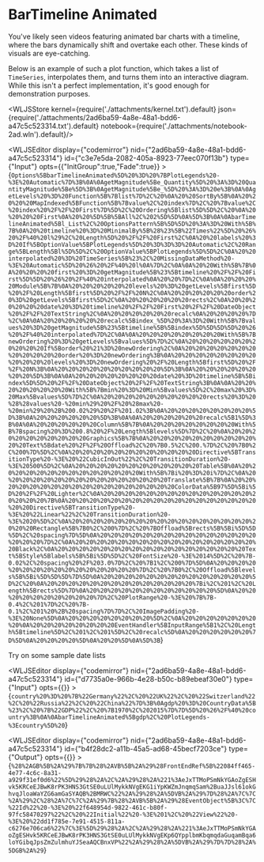 # BarTimeline Animated
You've likely seen videos featuring animated bar charts with a timeline, where the bars dynamically shift and overtake each other. These kinds of visuals are eye-catching. 

Below is an example of such a plot function, which takes a list of `TimeSeries`, interpolates them, and turns them into an interactive diagram. While this isn't a perfect implementation, it's good enough for demonstration purposes.




<WLJSStore kernel={require('./attachments/kernel.txt').default} json={require('./attachments/2ad6ba59-4a8e-48a1-bdd6-a47c5c523314.txt').default} notebook={require('./attachments/notebook-2ad.wln').default}/>




<WLJSEditor display={"codemirror"} nid={"2ad6ba59-4a8e-48a1-bdd6-a47c5c523314"} id={"c3e7e5da-2082-405a-8923-77eec070f13b"} type={"Input"} opts={{"InitGroup":true,"Fade":true}} >{`Options%5BbarTimelineAnimated%5D%20%3D%20%7BPlotLegends%20-%3E%20Automatic%7D%3B%0A%0AgetMagnitude%5Be_Quantity%5D%20%3A%3D%20QuantityMagnitude%5Be%5D%3B%0AgetMagnitude%5Be_%5D%20%3A%3D%20e%3B%0A%0AgetLevels%20%3D%20Function%5B%7Blist%7D%2C%20%0A%20%20SortBy%5B%0A%20%20%20%20MapIndexed%5BFunction%5B%7Bvalue%2C%20index%7D%2C%20%7Bvalue%2C%20index%20%2F%2F%20First%7D%5D%2C%20Ordering%5Blist%5D%5D%2C%20%0A%20%20%20%20First%0A%20%20%5D%5B%5BAll%2C%202%5D%5D%0A%5D%3B%0A%0AbarTimelineAnimated%5Bl_List%2C%20OptionsPattern%5B%5D%5D%20%3A%3D%20With%5B%7B%0A%20%20timeline%20%3D%20MinimalBy%5B%28%23%5B%22Times%22%5D%20%26%20%2F%40%20l%29%2C%20Length%5D%20%2F%2F%20First%2C%0A%20%20labels%20%3D%20If%5BOptionValue%5BPlotLegends%5D%20%3D%3D%3D%20Automatic%2C%20Range%5BLength%5Bl%5D%5D%2C%20OptionValue%5BPlotLegends%5D%5D%2C%0A%20%20interpolated%20%3D%20TimeSeries%5B%23%2C%20MissingDataMethod%20-%3E%20Automatic%5D%20%26%20%2F%40%20l%0A%7D%2C%0A%0A%20%20With%5B%7B%0A%20%20%20%20first%20%3D%20getMagnitude%5B%23%5Btimeline%20%2F%2F%20First%5D%5D%20%26%20%2F%40%20interpolated%0A%20%20%7D%2C%0A%0A%20%20%20%20Module%5B%7B%0A%20%20%20%20%20%20levels%20%3D%20getLevels%5Bfirst%5D%20%2F%20Length%5Bfirst%5D%20%2F%2F%20N%2C%0A%20%20%20%20%20%20order%20%3D%20getLevels%5Bfirst%5D%2C%0A%20%20%20%20%20%20rects%2C%0A%20%20%20%20%20%20date%20%3D%20timeline%20%2F%2F%20First%20%2F%2F%20DateObject%20%2F%2F%20TextString%2C%0A%20%20%20%20%20%20recalc%0A%20%20%20%20%7D%2C%0A%0A%20%20%20%20%20%20recalc%5Bindex_%5D%20%3A%3D%20With%5B%7Bvalues%20%3D%20getMagnitude%5B%23%5Btimeline%5B%5Bindex%5D%5D%5D%5D%20%26%20%2F%40%20interpolated%7D%2C%0A%0A%20%20%20%20%20%20%20%20With%5B%7BnewOrdering%20%3D%20getLevels%5Bvalues%5D%7D%2C%0A%20%20%20%20%20%20%20%20%20%20If%5Border%20%21%3D%20newOrdering%2C%0A%20%20%20%20%20%20%20%20%20%20%20%20order%20%3D%20newOrdering%3B%0A%20%20%20%20%20%20%20%20%20%20%20%20levels%20%3D%20newOrdering%20%2F%20Length%5Bfirst%5D%20%2F%2F%20N%3B%0A%20%20%20%20%20%20%20%20%20%20%5D%3B%0A%20%20%20%20%20%20%20%20%5D%3B%0A%0A%20%20%20%20%20%20%20%20date%20%3D%20timeline%5B%5Bindex%5D%5D%20%2F%2F%20DateObject%20%2F%2F%20TextString%3B%0A%0A%20%20%20%20%20%20%20%20With%5B%7Bmin%20%3D%20Min%5Bvalues%5D%2C%20max%20%3D%20Max%5Bvalues%5D%7D%2C%0A%20%20%20%20%20%20%20%20%20%20rects%20%3D%20%28%28values%20-%20min%29%20%2F%20%28max%20-%20min%29%20%2B%200.02%29%20%2F%201.02%3B%0A%20%20%20%20%20%20%20%20%5D%3B%0A%20%20%20%20%20%20%5D%3B%0A%0A%20%20%20%20%20%20recalc%5B1%5D%3B%0A%0A%20%20%20%20%20%20Column%5B%7B%0A%20%20%20%20%20%20%20%20With%5B%7Bspacing%20%3D%200.8%20%2F%20Length%5Blevels%5D%7D%2C%20%0A%20%20%20%20%20%20%20%20%20%20Graphics%5B%7B%0A%20%20%20%20%20%20%20%20%20%20%20%20Text%5Bdate%20%2F%2F%20Offload%2C%20%7B0.5%2C%200.%7D%2C%20%7B0%2C%200%7D%5D%2C%0A%20%20%20%20%20%20%20%20%20%20%20%20Directive%5BTransitionType%20-%3E%20%22CubicInOut%22%2C%20TransitionDuration%20-%3E%20500%5D%2C%0A%20%20%20%20%20%20%20%20%20%20%20%20Table%5B%0A%20%20%20%20%20%20%20%20%20%20%20%20%20%20With%5B%7Bi%20%3D%20i%7D%2C%0A%20%20%20%20%20%20%20%20%20%20%20%20%20%20%20%20Translate%5B%7B%0A%20%20%20%20%20%20%20%20%20%20%20%20%20%20%20%20%20%20ColorData%5B97%5D%5Bi%5D%20%2F%2F%20Lighter%2C%0A%20%20%20%20%20%20%20%20%20%20%20%20%20%20%20%20%20%20%7B%0A%20%20%20%20%20%20%20%20%20%20%20%20%20%20%20%20%20%20%20%20Directive%5BTransitionType%20-%3E%20%22Linear%22%2C%20TransitionDuration%20-%3E%2020%5D%2C%0A%20%20%20%20%20%20%20%20%20%20%20%20%20%20%20%20%20%20%20%20Rectangle%5B%7B0%2C%200%7D%2C%20%7BOffload%5Brects%5B%5Bi%5D%5D%5D%2C%20spacing%7D%5D%0A%20%20%20%20%20%20%20%20%20%20%20%20%20%20%20%20%20%20%7D%2C%0A%20%20%20%20%20%20%20%20%20%20%20%20%20%20%20%20%20%20Black%2C%0A%20%20%20%20%20%20%20%20%20%20%20%20%20%20%20%20%20%20Text%5BStyle%5Blabels%5B%5Bi%5D%5D%2C%20FontSize%20-%3E%2014%5D%2C%20%7B-0.02%2C%20spacing%20%2F%203.0%7D%2C%20%7B1%2C%200%7D%5D%0A%20%20%20%20%20%20%20%20%20%20%20%20%20%20%20%20%7D%2C%20%7B0%2C%20Offload%5Blevels%5B%5Bi%5D%5D%5D%7D%5D%0A%20%20%20%20%20%20%20%20%20%20%20%20%20%20%5D%2C%20%0A%20%20%20%20%20%20%20%20%20%20%20%20%20%20%7Bi%2C%201%2C%20Length%5Brects%5D%7D%0A%20%20%20%20%20%20%20%20%20%20%20%20%5D%0A%20%20%20%20%20%20%20%20%20%20%7D%2C%20PlotRange%20-%3E%20%7B%7B-0.4%2C%201%7D%2C%20%7B-0.1%2C%201%20%2B%20spacing%7D%7D%2C%20ImagePadding%20-%3E%20None%5D%0A%20%20%20%20%20%20%20%20%5D%2C%0A%20%20%20%20%20%20%20%20%0A%20%20%20%20%20%20%20%20EventHandler%5BInputRange%5B1%2C%20Length%5Btimeline%5D%2C%201%2C%201%5D%2C%20recalc%5D%0A%20%20%20%20%20%20%7D%5D%0A%20%20%20%20%5D%0A%20%20%5D%0A%5D%3B`}</WLJSEditor>

Try on some sample date lists

<WLJSEditor display={"codemirror"} nid={"2ad6ba59-4a8e-48a1-bdd6-a47c5c523314"} id={"d7735a0e-966b-4e28-b50c-b89ebeaf30e0"} type={"Input"} opts={{}} >{`country%20%3D%20%7B%22Germany%22%2C%20%22UK%22%2C%20%22Switzerland%22%2C%20%22Russia%22%2C%20%22China%22%7D%3B%0Agdp%20%3D%20CountryData%5B%23%2C%20%7B%22GDP%22%2C%20%7B1970%2C%202015%7D%7D%5D%20%26%2F%40%20country%3B%0A%0AbarTimelineAnimated%5Bgdp%2C%20PlotLegends-%3Ecountry%5D%20`}</WLJSEditor>

<WLJSEditor display={"codemirror"} nid={"2ad6ba59-4a8e-48a1-bdd6-a47c5c523314"} id={"b4f28dc2-a11b-45a5-ad68-45becf7203ce"} type={"Output"} opts={{}} >{`%28%2AGB%5B%2A%29%7B%7B%28%2AVB%5B%2A%29%28FrontEndRef%5B%22084ff465-4e77-4c6c-8a31-a929f31ef0d6%22%5D%29%28%2A%2C%2A%29%28%2A%221%3AeJxTTMoPSmNkYGAoZgESHvk5KRCeEJBwK8rPK3HNS3GtSE0uLUlMykkNVgEKG1iYpKWZmJnqmqSam%2BuaJJsl61okGhvqJloaWaYZG6amGaSYAQB%2BMRWC%22%2A%29%28%2A%5DVB%2A%29%7D%28%2A%7C%7C%2A%29%2C%28%2A%7C%7C%2A%29%7B%28%2AVB%5B%2A%29%28EventObject%5B%3C%7C%22Id%22%20-%3E%20%22f648954d-9822-461c-b80f-97fc58470297%22%2C%20%22Initial%22%20-%3E%201%2C%20%22View%22%20-%3E%20%22dd1f785e-7e91-4515-811a-c6276e706ca6%22%7C%3E%5D%29%28%2A%2C%2A%29%28%2A%221%3AeJxTTMoPSmNkYGAoZgESHvk5KRCeEJBwK8rPK3HNS3GtSE0uLUlMykkNVgEKp6QYpplbmKbqmqdaGuqamBqa6loYGibqJpsZmZulmhuYJSeaAQCBnxVP%22%2A%29%28%2A%5DVB%2A%29%7D%7D%28%2A%5DGB%2A%29`}</WLJSEditor>